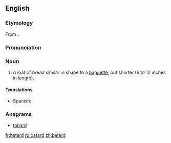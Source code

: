 {{also|bâtard}}
==English==

===Etymology===
From {{etyl|fr|en}} {{m|fr|bâtard}}.

===Pronunciation===
{{rfp|lang=en}}

===Noun===
{{en-noun}}

# A loaf of bread similar in shape to a [[baguette]], but shorter (6 to 12 inches in length).

====Translations====
{{trans-top|short loaf of bread}}
* Spanish: {{t|es|batarda|f}}
{{trans-mid}}
{{trans-bottom}}

===Anagrams===
* [[tabard#English|tabard]]

[[fr:batard]]
[[ro:batard]]
[[zh:batard]]